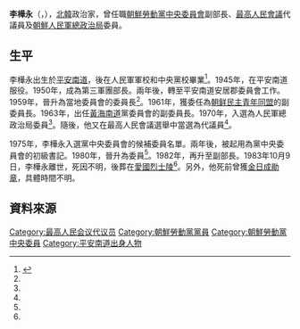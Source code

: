 {{noteTA
|G1=Country
|1=zh:朝鮮; zh-cn:朝鲜; zh-tw:朝鮮; zh-hk:朝鮮; zh-sg:朝鲜;
}}

'''李樺永'''（{{lang|ko|리화영}}，{{bd|1930年|12月30日|1983年|10月9日}}），[[北韓|北韓]]政治家，曾任職[[朝鮮勞動黨中央委員會|朝鮮勞動黨中央委員會]]副部長、[[最高人民會議|最高人民會議]]代議員及[[朝鮮人民軍總政治局|朝鮮人民軍總政治局]]委員。

==生平==
李樺永出生於[[平安南道|平安南道]]，後在人民軍軍校和中央黨校畢業<ref name="cybernk">{{Cite web |url=http://www.cybernk.net/infoText/InfoHumanDetail.aspx?rightType=3&direct=1&SearchSubject=null&SearchAdminst=null&SearchSubject=null&SearchAdminst=null&SearchSubject=null&SearchAdminst=null&SearchSubject=null&SearchAdminst=null&SearchSubject=null&SearchAdminst=null&SearchSubject=null&SearchAdminst=null&schword=&cp=6&mc=EJ0902&hid=EJ090200228558&direct=1&SearchSubject=null&SearchAdminst=null |title=리화영(李樺永) |access-date=2014-03-05 |archive-date=2015-09-23 |archive-url=https://web.archive.org/web/20150923231707/http://www.cybernk.net/infoText/InfoHumanDetail.aspx?rightType=3&direct=1&SearchSubject=null&SearchAdminst=null&SearchSubject=null&SearchAdminst=null&SearchSubject=null&SearchAdminst=null&SearchSubject=null&SearchAdminst=null&SearchSubject=null&SearchAdminst=null&SearchSubject=null&SearchAdminst=null&schword=&cp=6&mc=EJ0902&hid=EJ090200228558&direct=1&SearchSubject=null&SearchAdminst=null |dead-url=no }}</ref>。1945年，在平安南道服役。1950年，成為第三軍團部長。兩年後，轉至平安南道安居郡委員會工作。1959年，晉升為當地委員會的委員長<ref name="cybernk"/>。1961年，獲委任為[[朝鲜民主青年同盟|朝鲜民主青年同盟]]的副委員長。1963年，出任[[黃海南道|黃海南道]]黨委員會的副委員長。1970年，入選為人民軍總政治局委員<ref name="cybernk"/>。隨後，他又在最高人民會議選舉中當選為代議員<ref name="cybernk"/>。

1975年，李樺永入選黨中央委員會的候補委員名單。兩年後，被起用為黨中央委員會的初級書記。1980年，晉升為委員<ref name="cybernk"/>。1982年，再升至副部長。1983年10月9日，李樺永離世，死因不明，後葬在[[愛國烈士陵|愛國烈士陵]]<ref name="cybernk"/>。另外，他死前曾獲[[金日成勛章|金日成勛章]]，具體時間不明。


==資料來源==
{{reflist}}

[[Category:最高人民会议代议员|Category:最高人民会议代议员]]
[[Category:朝鮮勞動黨黨員|Category:朝鮮勞動黨黨員]]
[[Category:朝鮮勞動黨中央委員|Category:朝鮮勞動黨中央委員]]
[[Category:平安南道出身人物|Category:平安南道出身人物]]
